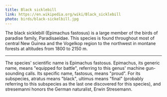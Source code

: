 ```yaml
---
title: Black sicklebill
link: https://en.wikipedia.org/wiki/Black_sicklebill
photo: birds/black-sickelbill.jpg
---
```


The black sicklebill (Epimachus fastosus) is a large member of the birds of paradise family, Paradisaeidae. This species is found throughout most of central New Guinea and the Vogelkop region to the northwest in montane forests at altitudes from 1800 to 2150 m.

---

The species' scientific name is Epimachus fastosus. Epimachus, its generic name, means "equipped for battle", referring to this genus' machine gun-sounding calls. Its specific name, fastosus, means "proud". For its subspecies, atratus means "black", ultimus means "final" (probably referring to this subspecies as the last one discovered for this species), and stresemanni honors the German naturalist, Erwin Stresemann.

